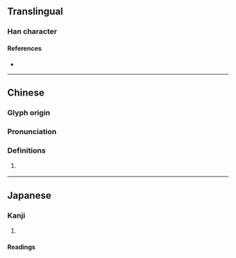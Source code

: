 {{character info}}
==Translingual==

===Han character===
{{Han char|rn=86|rad=火|as=12|sn=16|four=|canj=FJTC|ids=⿰火賁}}

====References====
* {{Han ref|kx=0682.220|dkj=19411|dj=1095.010|hdz=32232.020|uh=71CC|ud=29132}}

----

==Chinese==
{{zh-forms|s=𰞻}}

===Glyph origin===
{{Han etym}}

===Pronunciation===
{{zh-pron
|m=fén
|c=fan4
|mc=y
|oc=y
|cat=v
}}

===Definitions===
{{zh-hanzi}}

# {{zh-o}} {{zh-alt-form|焚|to [[burn]]}}

----

==Japanese==

===Kanji===
{{ja-kanji|grade=|rs=火12}}

# {{rfdef|ja|sort=火12}}

====Readings====
{{ja-readings|on=[[ふん]] (fun), [[ほん]] (hon), [[ふん]] (fun)|kun=[[たく]] (taku), [[やく]] (yaku)}}
